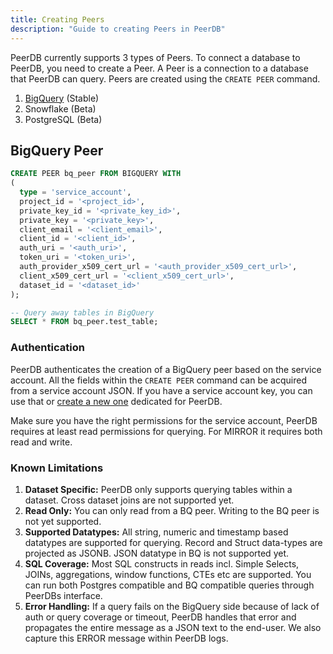```yaml
---
title: Creating Peers
description: "Guide to creating Peers in PeerDB"
---
```


PeerDB currently supports 3 types of Peers. To connect a database to PeerDB, you need to create a Peer. A Peer is a connection to a database that PeerDB can query. Peers are created using the `CREATE PEER` command.

1. [BigQuery](#bigquery-peer) (Stable)
2. Snowflake (Beta)
3. PostgreSQL (Beta)

## BigQuery Peer

```sql
CREATE PEER bq_peer FROM BIGQUERY WITH
(
  type = 'service_account',
  project_id = '<project_id>',
  private_key_id = '<private_key_id>',
  private_key = '<private_key>',
  client_email = '<client_email>',
  client_id = '<client_id>',
  auth_uri = '<auth_uri>',
  token_uri = '<token_uri>',
  auth_provider_x509_cert_url = '<auth_provider_x509_cert_url>',
  client_x509_cert_url = '<client_x509_cert_url>',
  dataset_id = '<dataset_id>'
);

-- Query away tables in BigQuery
SELECT * FROM bq_peer.test_table;
```

### Authentication

PeerDB authenticates the creation of a BigQuery peer based on the service account. All the fields within the `CREATE PEER` command can be acquired from a service account JSON.
If you have a service account key, you can use that or [create a new one](https://cloud.google.com/iam/docs/keys-create-delete) dedicated for PeerDB.

<Info>Make sure you have the right permissions for the service account, PeerDB requires at least read permissions for querying. For MIRROR it requires both read and write.</Info>

### Known Limitations

1. **Dataset Specific:** PeerDB only supports querying tables within a dataset. Cross dataset joins are not supported yet.
2. **Read Only:** You can only read from a BQ peer. Writing to the BQ peer is not yet supported.
3. **Supported Datatypes:** All string, numeric and timestamp based datatypes are supported for querying. Record and Struct data-types are projected as JSONB. JSON datatype in BQ is not supported yet.
4. **SQL Coverage:** Most SQL constructs in reads incl. Simple Selects, JOINs, aggregations, window functions, CTEs etc are supported. You can run both Postgres compatible and BQ compatible queries through PeerDBs interface.
5. **Error Handling:** If a query fails on the BigQuery side because of lack of auth or query coverage or timeout, PeerDB handles that error and propagates the entire message  as a JSON text to the end-user. We also capture this ERROR message within PeerDB logs.
